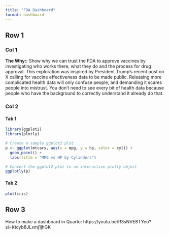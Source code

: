 ```yaml
---
title: "FDA Dashboard"
format: dashboard
---
```


## Row 1
### Col 1 {width=40%}

**The Why::**
Show why we can trust the FDA to approve vaccines by investigating who works there, what they do and the process for drug approval. This exploration was inspired by President Trump's recent post on X calling for vaccine effectiveness data to be made public. Releasing more complicated health data will only confuse people, and demanding it scares people into mistrust. You don't need to see every bit of health data because people who have the background to correctly understand it already do that. 

### Col 2{.tabset}
#### Tab 1
```r
library(ggplot2)
library(plotly)

# Create a sample ggplot2 plot
p <- ggplot(mtcars, aes(x = mpg, y = hp, color = cyl)) +
  geom_point() +
  labs(title = "MPG vs HP by Cylinders")

# Convert the ggplot2 plot to an interactive plotly object
ggplotly(p)
```
#### Tab 2 
```r
plot(iris)
```


## Row 3 {height=10%}

How to make a dashboard in Quarto: https://youtu.be/R3sNVE8TYeo?si=Ktcyb8JLxmj1jhGK 